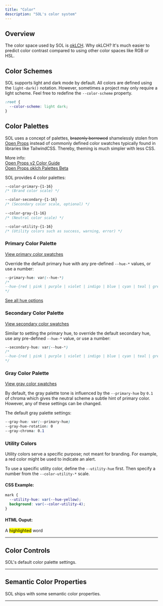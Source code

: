 ```yaml
---
title: "Color"
description: "SOL's color system"
---
```



## Overview 

The color space used by SOL is [okLCH](https://developer.mozilla.org/en-US/docs/Web/CSS/color_value/oklch). Why okLCH? It's much easier to predict color contrast compared to using other color spaces like RGB or HSL. 

## Color Schemes

SOL supports light and dark mode by default. All colors are defined using the `light-dark()` notation. However, sometimes a project may only require a light scheme. Feel free to redefine the `--color-scheme` property.

```css
:root {
  --color-scheme: light dark;
}
```

## Color Palettes

SOL uses a concept of palettes, ~~brazenly borrowed~~ shamelessly stolen from [Open Props](https://open-props.style/) instead of commonly defined color swatches typically found in libraries like TailwindCSS. Thereby, theming is much simpler with less CSS.

More info:  
[Open Props v2 Color Guide](https://opv2-beta.netlify.app/color/)  
[Open Props oklch Palettes Beta](https://nerdy.dev/open-props-oklch-palettes-beta)

SOL provides 4 color palettes: 

```css
--color-primary-{1-16}  
/* (Brand color scale) */ 

--color-secondary-{1-16}  
/* (Secondary color scale, optional) */ 
  
--color-gray-{1-16}  
/* (Neutral color scale) */

--color-utility-{1-16}  
/* (Utility colors such as success, warning, error) */  
```

### Primary Color Palette

[View primary color swatches](#color-palette-primary)

Override the default primary hue with any pre-defined `--hue-*` values, or use a number: 

```css
--primary-hue: var(--hue-*)
/* 
--hue-{red | pink | purple | violet | indigo | blue | cyan | teal | green | lime | yellow | orange} 
*/
```

[See all hue options](#hue-options)

### Secondary Color Palette

[View secondary color swatches](#color-palette-secondary)

Similar to setting the primary hue, to override the default secondary hue, use any pre-defined `--hue-*` value, or use a number: 

```css
--secondary-hue: var(--hue-*) 
/* 
--hue-{red | pink | purple | violet | indigo | blue | cyan | teal | green | lime | yellow | orange} 
*/
```

### Gray Color Palette

[View gray color swatches](#color-palette-gray)

By default, the gray palette tone is influenced by the `--primary-hue` by `0.1` of chroma which gives the neutral scheme a subtle hint of primary color. However, any of these settings can be changed.

The default gray palette settings: 

```css
--gray-hue: var(--primary-hue)
--gray-hue-rotation: 0
--gray-chroma: 0.1
```

### Utility Colors 

Utility colors serve a specific purpose; not meant for branding. For example, a red color might be used to indicate an alert. 

To use a specific utility color, define the `--utility-hue` first. Then specify a number from the `--color-utility-*` scale.

#### CSS Example: 

```css
mark {
  --utility-hue: var(--hue-yellow);
  background: var(--color-utility-4);
}
```

#### HTML Ouput: 

A <mark>highlighted</mark> word

---

## Color Controls 

SOL's default color palette settings. 

<CodeComponent openState file={colorControls} lang="css" summary="CSS" />

---

## Semantic Color Properties

SOL ships with some semantic color properties. 

<CodeComponent openState file={colorSettings} lang="css" summary="CSS" />

---

<ColorPalette />
